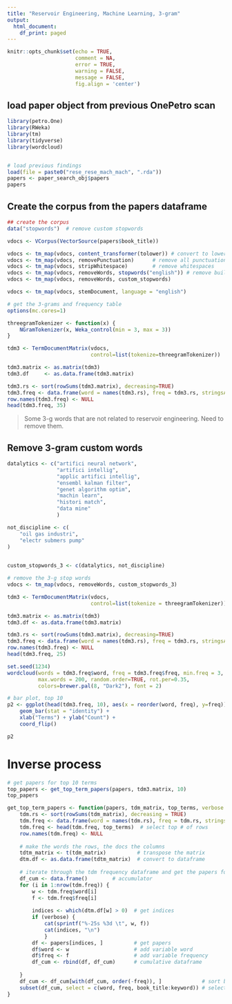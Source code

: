 ```yaml
---
title: "Reservoir Engineering, Machine Learning, 3-gram"
output:
  html_document:
    df_print: paged
---
```



```r
knitr::opts_chunk$set(echo = TRUE, 
                      comment = NA, 
                      error = TRUE, 
                      warning = FALSE, 
                      message = FALSE, 
                      fig.align = 'center')
```


## load paper object from previous OnePetro scan

```r
library(petro.One)
library(RWeka)
library(tm)
library(tidyverse)
library(wordcloud)


# load previous findings
load(file = paste0("rese_rese_mach_mach", ".rda"))
papers <- paper_search_obj$papers
papers
```

## Create the corpus from the papers dataframe

```r
## create the corpus
data("stopwords")  # remove custom stopwords

vdocs <- VCorpus(VectorSource(papers$book_title))

vdocs <- tm_map(vdocs, content_transformer(tolower)) # convert to lowercase
vdocs <- tm_map(vdocs, removePunctuation)      # remove all punctuation
vdocs <- tm_map(vdocs, stripWhitespace)        # remove whitespaces
vdocs <- tm_map(vdocs, removeWords, stopwords("english")) # remove built-in stopwords
vdocs <- tm_map(vdocs, removeWords, custom_stopwords)

vdocs <- tm_map(vdocs, stemDocument, language = "english")  

```



```r
# get the 3-grams and frequency table
options(mc.cores=1)

threegramTokenizer <- function(x) {
    NGramTokenizer(x, Weka_control(min = 3, max = 3))
}

tdm3 <- TermDocumentMatrix(vdocs,
                           control=list(tokenize=threegramTokenizer))

tdm3.matrix <- as.matrix(tdm3)
tdm3.df     <- as.data.frame(tdm3.matrix)

tdm3.rs <- sort(rowSums(tdm3.matrix), decreasing=TRUE)
tdm3.freq <- data.frame(word = names(tdm3.rs), freq = tdm3.rs, stringsAsFactors = FALSE)
row.names(tdm3.freq) <- NULL
head(tdm3.freq, 35)
```

> Some 3-g words that are not related to reservoir engineering. Need to remove them.

## Remove 3-gram custom words

```r
datalytics <- c("artifici neural network",
                "artifici intellig",
                "applic artifici intellig",
                "ensembl kalman filter",
                "genet algorithm optim",
                "machin learn",
                "histori match",
                "data mine"
                )

not_discipline <- c(
    "oil gas industri",
    "electr submers pump"
)

    
custom_stopwords_3 <- c(datalytics, not_discipline)        

```


```r
# remove the 3-g stop words
vdocs <- tm_map(vdocs, removeWords, custom_stopwords_3)

tdm3 <- TermDocumentMatrix(vdocs,
                           control=list(tokenize = threegramTokenizer))

tdm3.matrix <- as.matrix(tdm3)
tdm3.df <- as.data.frame(tdm3.matrix)

tdm3.rs <- sort(rowSums(tdm3.matrix), decreasing=TRUE)
tdm3.freq <- data.frame(word = names(tdm3.rs), freq = tdm3.rs, stringsAsFactors = FALSE)
row.names(tdm3.freq) <- NULL
head(tdm3.freq, 25)
```

```r
set.seed(1234)
wordcloud(words = tdm3.freq$word, freq = tdm3.freq$freq, min.freq = 3,
          max.words = 200, random.order=TRUE, rot.per=0.35, 
          colors=brewer.pal(8, "Dark2"), font = 2)
```

```r
# bar plot, top 10
p2 <- ggplot(head(tdm3.freq, 10), aes(x = reorder(word, freq), y=freq)) + 
    geom_bar(stat = "identity") + 
    xlab("Terms") + ylab("Count") + 
    coord_flip()

p2
```


# Inverse process

```r
# get papers for top 10 terms
top_papers <- get_top_term_papers(papers, tdm3.matrix, 10)
top_papers
```


```r
get_top_term_papers <- function(papers, tdm_matrix, top_terms, verbose = FALSE) {
    tdm.rs <- sort(rowSums(tdm_matrix), decreasing = TRUE)
    tdm.freq <- data.frame(word = names(tdm.rs), freq = tdm.rs, stringsAsFactors = FALSE)
    tdm.freq <- head(tdm.freq, top_terms)  # select top # of rows
    row.names(tdm.freq) <- NULL
    
    # make the words the rows, the docs the columns
    tdtm_matrix <- t(tdm_matrix)          # transpose the matrix
    dtm.df <- as.data.frame(tdtm_matrix)  # convert to dataframe
    
    # iterate through the tdm frequency dataframe and get the papers for indices
    df_cum <- data.frame()        # accumulator
    for (i in 1:nrow(tdm.freq)) {
        w <- tdm.freq$word[i]
        f <- tdm.freq$freq[i]
        
        indices <- which(dtm.df[w] > 0)  # get indices
        if (verbose) {
            cat(sprintf("%-25s %3d \t", w, f)) 
            cat(indices, "\n")
            }
        df <- papers[indices, ]          # get papers
        df$word <- w                     # add variable word
        df$freq <- f                     # add variable frequency
        df_cum <- rbind(df, df_cum)      # cumulative dataframe
        
    }
    df_cum <- df_cum[with(df_cum, order(-freq)), ]             # sort by frequency
    subset(df_cum, select = c(word, freq, book_title:keyword)) # select columns
}


```

